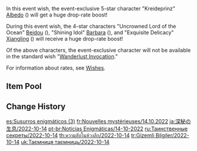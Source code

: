 {{Wish
|name              = Secretum Secretorum 2022-10-14
|image             = Secretum Secretorum 2022-10-14.png
|type              = Character Event
|type2             = Character Event-2
|duration          = event
|time_start        = 2022-10-14 18:00:00
|time_end          = 2022-11-01 14:59:59
|link              = https://www.hoyolab.com/article/12079396
|preceding         = Twilight Arbiter/2022-09-28
|preceding2        = Ballad in Goblets/2022-09-28
|succeeding        = The Moongrass' Enlightenment/2022-11-02
|succeeding2       = Tapestry of Golden Flames/2022-11-02
|alongside         = Twirling Lotus/2022-10-14
|alongside2        = Epitome Invocation/2022-10-14
|previous          = Secretum Secretorum/2021-11-24
}}
In this event wish, the event-exclusive 5-star character "Kreideprinz" [[Albedo]] ({{Geo}}) will get a huge drop-rate boost!

During this event wish, the 4-star characters "Uncrowned Lord of the Ocean" [[Beidou]] ({{Electro}}), "Shining Idol" [[Barbara]] ({{Hydro}}), and "Exquisite Delicacy" [[Xiangling]] ({{Pyro}}) will receive a huge drop-rate boost!

Of the above characters, the event-exclusive character will not be available in the standard wish "[[Wanderlust Invocation]]."

For information about rates, see [[Wishes]].

==Item Pool==
{{Wish Pool
|^Albedo
|^Barbara
|^Beidou
|^Xiangling
|Diluc
|Jean
|Keqing
|Mona
|Qiqi
|Tighnari
|Bennett
|Chongyun
|Collei
|Diona
|Dori
|Fischl
|Gorou
|Kujou Sara
|Kuki Shinobu
|Ningguang
|Noelle
|Razor
|Rosaria
|Sayu
|Shikanoin Heizou
|Sucrose
|Thoma
|Xingqiu
|Xinyan
|Yanfei
|Yun Jin
|Dragon's Bane
|Eye of Perception
|Favonius Codex
|Favonius Greatsword
|Favonius Lance
|Favonius Sword
|Favonius Warbow
|Lion's Roar
|Rainslasher
|Rust
|Sacrificial Bow
|Sacrificial Fragments
|Sacrificial Greatsword
|Sacrificial Sword
|The Bell
|The Flute
|The Stringless
|The Widsith
|Black Tassel
|Bloodtainted Greatsword
|Cool Steel
|Debate Club
|Emerald Orb
|Ferrous Shadow
|Harbinger of Dawn
|Magic Guide
|Raven Bow
|Sharpshooter's Oath
|Skyrider Sword
|Slingshot
|Thrilling Tales of Dragon Slayers
}}

==Change History==
{{Change History|3.1}}

[[es:Susurros enigmáticos (3)]]
[[fr:Nouvelles mystérieuses/14.10.2022]]
[[ja:深秘の生息/2022-10-14]]
[[pt-br:Notícias Enigmáticas/14-10-2022]]
[[ru:Таинственные секреты/2022-10-14]]
[[th:ความลับในห้วงลึก/2022-10-14]]
[[tr:Gizemli Bilgiler/2022-10-14]]
[[uk:Таємниця таємниць/2022-10-14]]